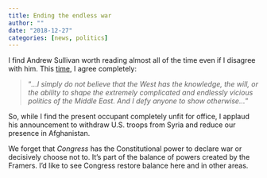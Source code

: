 ```yaml
---
title: Ending the endless war
author: ""
date: "2018-12-27"
categories: [news, politics]
---
```


I find Andrew Sullivan worth reading almost all of the time even if I disagree with him.
This [time](https://nymag.com/intelligencer/2018/12/andrew-sullivan-establishment-will-never-say-no-to-a-war.html), I agree completely:

> "*...I simply do not believe that the West has the knowledge, the will, or the ability to shape the extremely complicated and endlessly vicious politics of the Middle East. And I defy anyone to show otherwise...*"

So, while I find the present occupant completely unfit for office, I applaud his announcement to withdraw U.S. troops from Syria and reduce our presence in Afghanistan.

We forget that *Congress* has the Constitutional power to declare war or decisively choose not to.
It's part of the balance of powers created by the Framers.
I'd like to see Congress restore balance here and in other areas.

